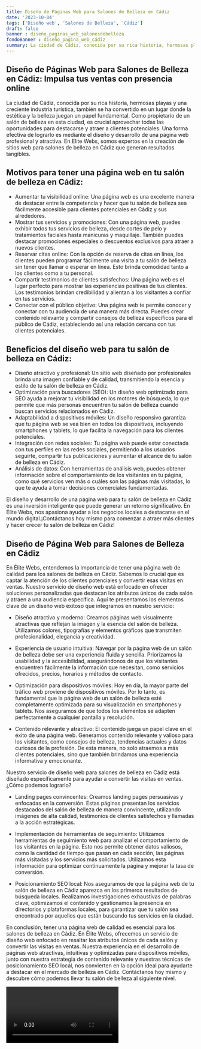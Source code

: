 ```yaml
---
title: Diseño de Páginas Web para Salones de Belleza en Cádiz
date: '2023-10-04'
tags: ['Diseño web', 'Salones de Belleza', 'Cádiz']
draft: false
banner : diseño_paginas_web_salonesdebelleza
fondoBanner : diseño_pagina_web_cádiz
summary: La ciudad de Cádiz, conocida por su rica historia, hermosas playas y una creciente industria turística, también se ha convertido en un lugar donde la estética y la belleza juegan un papel fundamental. Como propietario de un salón de belleza en esta ciudad, es crucial aprovechar todas las oportunidades para destacarse y atraer a clientes potenciales. Una forma efectiva de lograrlo es mediante el diseño y desarrollo de una página web profesional y atractiva. En Elite Webs, somos expertos en la creación de sitios web para salones de belleza en Cádiz que generan resultados tangibles.
---
```


## Diseño de Páginas Web para Salones de Belleza en Cádiz: Impulsa tus ventas con presencia online

La ciudad de Cádiz, conocida por su rica historia, hermosas playas y una creciente industria turística, también se ha convertido en un lugar donde la estética y la belleza juegan un papel fundamental. Como propietario de un salón de belleza en esta ciudad, es crucial aprovechar todas las oportunidades para destacarse y atraer a clientes potenciales. Una forma efectiva de lograrlo es mediante el diseño y desarrollo de una página web profesional y atractiva. En Elite Webs, somos expertos en la creación de sitios web para salones de belleza en Cádiz que generan resultados tangibles.

## Motivos para tener una página web en tu salón de belleza en Cádiz:

- Aumentar tu visibilidad online: Una página web es una excelente manera de destacar entre la competencia y hacer que tu salón de belleza sea fácilmente accesible para clientes potenciales en Cádiz y sus alrededores.
- Mostrar tus servicios y promociones: Con una página web, puedes exhibir todos tus servicios de belleza, desde cortes de pelo y tratamientos faciales hasta manicuras y maquillaje. También puedes destacar promociones especiales o descuentos exclusivos para atraer a nuevos clientes.
- Reservar citas online: Con la opción de reserva de citas en línea, los clientes pueden programar fácilmente una visita a tu salón de belleza sin tener que llamar o esperar en línea. Esto brinda comodidad tanto a los clientes como a tu personal.
- Compartir testimonios de clientes satisfechos: Una página web es el lugar perfecto para mostrar las experiencias positivas de tus clientes. Los testimonios brindan credibilidad y alientan a los visitantes a confiar en tus servicios.
- Conectar con el público objetivo: Una página web te permite conocer y conectar con tu audiencia de una manera más directa. Puedes crear contenido relevante y compartir consejos de belleza específicos para el público de Cádiz, estableciendo así una relación cercana con tus clientes potenciales.

## Beneficios del diseño web para tu salón de belleza en Cádiz:

- Diseño atractivo y profesional: Un sitio web diseñado por profesionales brinda una imagen confiable y de calidad, transmitiendo la esencia y estilo de tu salón de belleza en Cádiz.
- Optimización para buscadores (SEO): Un diseño web optimizado para SEO ayuda a mejorar tu visibilidad en los motores de búsqueda, lo que permite que más personas encuentren tu salón de belleza cuando buscan servicios relacionados en Cádiz.
- Adaptabilidad a dispositivos móviles: Un diseño responsivo garantiza que tu página web se vea bien en todos los dispositivos, incluyendo smartphones y tablets, lo que facilita la navegación para los clientes potenciales.
- Integración con redes sociales: Tu página web puede estar conectada con tus perfiles en las redes sociales, permitiendo a los usuarios seguirte, compartir tus publicaciones y aumentar el alcance de tu salón de belleza en Cádiz.
- Análisis de datos: Con herramientas de análisis web, puedes obtener información sobre el comportamiento de los visitantes en tu página, como qué servicios ven más o cuáles son las páginas más visitadas, lo que te ayuda a tomar decisiones comerciales fundamentadas.

El diseño y desarrollo de una página web para tu salón de belleza en Cádiz es una inversión inteligente que puede generar un retorno significativo. En Elite Webs, nos apasiona ayudar a los negocios locales a destacarse en el mundo digital.¡Contáctanos hoy mismo para comenzar a atraer más clientes y hacer crecer tu salón de belleza en Cádiz!

<GifSeo />

<Cta />

## Diseño de Página Web para Salones de Belleza en Cádiz

En Élite Webs, entendemos la importancia de tener una página web de calidad para los salones de belleza en Cádiz. Sabemos lo crucial que es captar la atención de los clientes potenciales y convertir esas visitas en ventas. Nuestro servicio de diseño web está enfocado en ofrecer soluciones personalizadas que destacan los atributos únicos de cada salón y atraen a una audiencia específica. Aquí te presentamos los elementos clave de un diseño web exitoso que integramos en nuestro servicio:

- Diseño atractivo y moderno: Creamos páginas web visualmente atractivas que reflejan la imagen y la esencia del salón de belleza. Utilizamos colores, tipografías y elementos gráficos que transmiten profesionalidad, elegancia y creatividad.

- Experiencia de usuario intuitiva: Navegar por la página web de un salón de belleza debe ser una experiencia fluida y sencilla. Priorizamos la usabilidad y la accesibilidad, asegurándonos de que los visitantes encuentren fácilmente la información que necesitan, como servicios ofrecidos, precios, horarios y métodos de contacto.

- Optimización para dispositivos móviles: Hoy en día, la mayor parte del tráfico web proviene de dispositivos móviles. Por lo tanto, es fundamental que la página web de un salón de belleza esté completamente optimizada para su visualización en smartphones y tablets. Nos aseguramos de que todos los elementos se adapten perfectamente a cualquier pantalla y resolución.

- Contenido relevante y atractivo: El contenido juega un papel clave en el éxito de una página web. Generamos contenido relevante y valioso para los visitantes, como consejos de belleza, tendencias actuales y datos curiosos de la profesión. De esta manera, no solo atraemos a más clientes potenciales, sino que también brindamos una experiencia informativa y emocionante.

Nuestro servicio de diseño web para salones de belleza en Cádiz está diseñado específicamente para ayudar a convertir las visitas en ventas. ¿Cómo podemos lograrlo?

- Landing pages convincentes: Creamos landing pages persuasivas y enfocadas en la conversión. Estas páginas presentan los servicios destacados del salón de belleza de manera convincente, utilizando imágenes de alta calidad, testimonios de clientes satisfechos y llamadas a la acción estratégicas.

- Implementación de herramientas de seguimiento: Utilizamos herramientas de seguimiento web para analizar el comportamiento de los visitantes en la página. Esto nos permite obtener datos valiosos, como la cantidad de tiempo que pasan en cada sección, las páginas más visitadas y los servicios más solicitados. Utilizamos esta información para optimizar continuamente la página y mejorar la tasa de conversión.

- Posicionamiento SEO local: Nos aseguramos de que la página web de tu salón de belleza en Cádiz aparezca en los primeros resultados de búsqueda locales. Realizamos investigaciones exhaustivas de palabras clave, optimizamos el contenido y gestionamos la presencia en directorios y plataformas locales, para garantizar que tu salón sea encontrado por aquellos que están buscando tus servicios en la ciudad.

En conclusión, tener una página web de calidad es esencial para los salones de belleza en Cádiz. En Élite Webs, ofrecemos un servicio de diseño web enfocado en resaltar los atributos únicos de cada salón y convertir las visitas en ventas. Nuestra experiencia en el desarrollo de páginas web atractivas, intuitivas y optimizadas para dispositivos móviles, junto con nuestra estrategia de contenido relevante y nuestras técnicas de posicionamiento SEO local, nos convierten en la opción ideal para ayudarte a destacar en el mercado de belleza en Cádiz. Contáctanos hoy mismo y descubre cómo podemos llevar tu salón de belleza al siguiente nivel.

<Video />

<CtaBot job='Salones de Belleza' city='Cádiz'/>

<Gmaps query='Cádiz+españa+maps' />